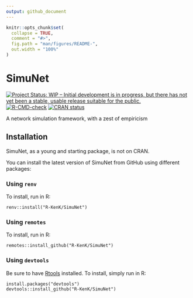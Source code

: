 ```yaml
---
output: github_document
---
```


<!-- README.md is generated from README.Rmd. Please edit that file -->

```r
knitr::opts_chunk$set(
  collapse = TRUE,
  comment = "#>",
  fig.path = "man/figures/README-",
  out.width = "100%"
)
```

# SimuNet

<!-- badges: start -->
[![Project Status: WIP – Initial development is in progress, but there has not yet been a stable, usable release suitable for the public.](https://www.repostatus.org/badges/latest/wip.svg)](https://www.repostatus.org/#wip)
[![R-CMD-check](https://github.com/R-KenK/SimuNet/workflows/R-CMD-check/badge.svg)](https://github.com/R-KenK/SimuNet/actions)
[![CRAN status](https://www.r-pkg.org/badges/version/SimuNet)](https://CRAN.R-project.org/package=SimuNet)
<!-- badges: end -->

A network simulation framework, with a zest of empiricism

## Installation
SimuNet, as a young and starting package, is not on CRAN.

You can install the latest version of SimuNet from GitHub using different packages:

### Using `renv`
To install, run in R:
```
renv::install("R-KenK/SimuNet")
```

### Using `remotes`
To install, run in R:
```
remotes::install_github("R-KenK/SimuNet")
```

### Using `devtools`
Be sure to have [Rtools](https://cran.r-project.org/bin/windows/Rtools/) installed.
To install, simply run in R:
```
install.packages("devtools")
devtools::install_github("R-KenK/SimuNet")
```
